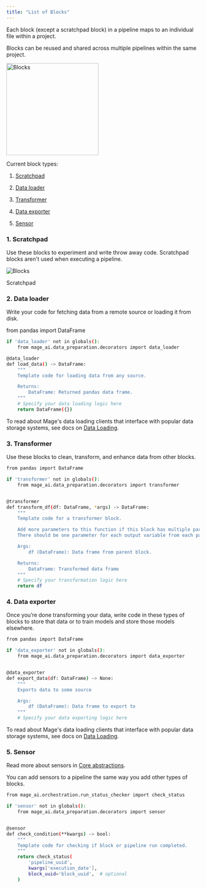```yaml
---
title: "List of Blocks"
---
```


Each block (except a scratchpad block) in a pipeline maps to an individual file
within a project.

Blocks can be reused and shared across multiple pipelines within the same
project.

<img height="240" alt="Blocks" src="https://user-images.githubusercontent.com/97557538/198362650-6a61dfb2-8afb-40d4-b5ce-fb9f145f23a6.png">

Current block types:

1. [Scratchpad](/design/blocks#1-scratchpad)

2. [Data loader](/design/blocks#2-data-loader)

3. [Transformer](/design/blocks#3-transformer)

4. [Data exporter](/design/blocks#4-data-exporter)

5. [Sensor](/design/blocks#5-sensor)

### 1\. Scratchpad

Use these blocks to experiment and write throw away code. Scratchpad blocks
aren't used when executing a pipeline.

![Blocks](/media/scratchpad.png)

Scratchpad

### 2\. Data loader

Write your code for fetching data from a remote source or loading it from disk.

from pandas import DataFrame

```bash
if 'data_loader' not in globals():
    from mage_ai.data_preparation.decorators import data_loader

@data_loader
def load_data() -> DataFrame:
    """
    Template code for loading data from any source.

    Returns:
        DataFrame: Returned pandas data frame.
    """
    # Specify your data loading logic here
    return DataFrame({})
```

To read about Mage's data loading clients that interface with popular data
storage systems, see docs on [Data Loading](/design/blocks/data%5Floading).

### 3\. Transformer

Use these blocks to clean, transform, and enhance data from other blocks.

```bash
from pandas import DataFrame

if 'transformer' not in globals():
    from mage_ai.data_preparation.decorators import transformer


@transformer
def transform_df(df: DataFrame, *args) -> DataFrame:
    """
    Template code for a transformer block.

    Add more parameters to this function if this block has multiple parent blocks.
    There should be one parameter for each output variable from each parent block.

    Args:
        df (DataFrame): Data frame from parent block.

    Returns:
        DataFrame: Transformed data frame
    """
    # Specify your transformation logic here
    return df
```

### 4\. Data exporter

Once you’re done transforming your data, write code in these types of blocks to
store that data or to train models and store those models elsewhere.

```bash
from pandas import DataFrame

if 'data_exporter' not in globals():
    from mage_ai.data_preparation.decorators import data_exporter


@data_exporter
def export_data(df: DataFrame) -> None:
    """
    Exports data to some source

    Args:
        df (DataFrame): Data frame to export to
    """
    # Specify your data exporting logic here
```

To read about Mage's data loading clients that interface with popular data
storage systems, see docs on [Data Loading](/design/blocks/data%5Floading).

### 5\. Sensor

Read more about sensors in [Core abstractions](/design/core-abstractions).

You can add sensors to a pipeline the same way you add other types of blocks.

```bash
from mage_ai.orchestration.run_status_checker import check_status

if 'sensor' not in globals():
    from mage_ai.data_preparation.decorators import sensor


@sensor
def check_condition(**kwargs) -> bool:
    """
    Template code for checking if block or pipeline run completed.
    """
    return check_status(
        'pipeline_uuid',
        kwargs['execution_date'],
        block_uuid='block_uuid',  # optional
    )
```
